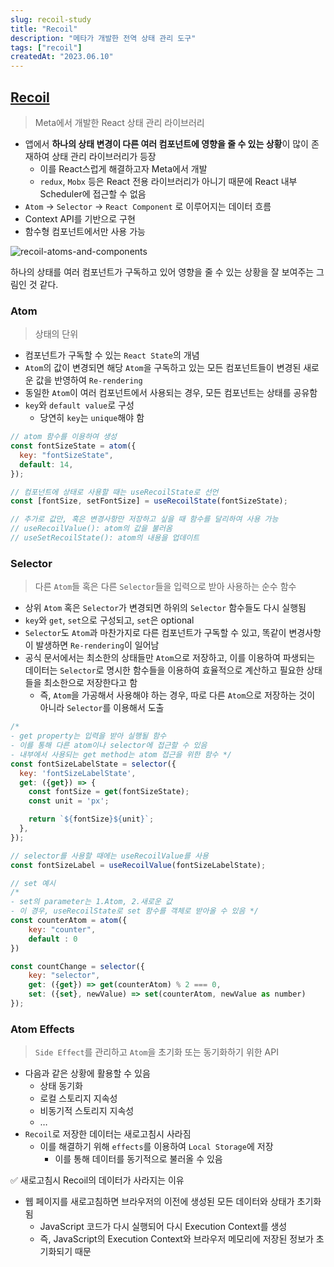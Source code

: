 ```yaml
---
slug: recoil-study
title: "Recoil"
description: "메타가 개발한 전역 상태 관리 도구"
tags: ["recoil"]
createdAt: "2023.06.10"
---
```


## [Recoil](https://recoiljs.org/ko/docs/introduction/core-concepts/)

> Meta에서 개발한 React 상태 관리 라이브러리

- 앱에서 **하나의 상태 변경이 다른 여러 컴포넌트에 영향을 줄 수 있는 상황**이 많이 존재하여 상태 관리 라이브러리가 등장
  - 이를 React스럽게 해결하고자 Meta에서 개발
  - `redux`, `Mobx` 등은 React 전용 라이브러리가 아니기 때문에 React 내부 Scheduler에 접근할 수 없음
- `Atom` → `Selector` → `React Component` 로 이루어지는 데이터 흐름
- Context API를 기반으로 구현
- 함수형 컴포넌트에서만 사용 가능

![recoil-atoms-and-components](/post-images/develop/recoil-study/1.png)

하나의 상태를 여러 컴포넌트가 구독하고 있어 영향을 줄 수 있는 상황을 잘 보여주는 그림인 것 같다.

### Atom

> 상태의 단위

- 컴포넌트가 구독할 수 있는 `React State`의 개념
- `Atom`의 값이 변경되면 해당 `Atom`을 구독하고 있는 모든 컴포넌트들이 변경된 새로운 값을 반영하여 `Re-rendering`
- 동일한 `Atom`이 여러 컴포넌트에서 사용되는 경우, 모든 컴포넌트는 상태를 공유함
- `key`와 `default value`로 구성
  - 당연히 `key`는 `unique`해야 함

```jsx showLineNumbers
// atom 함수를 이용하여 생성
const fontSizeState = atom({
  key: "fontSizeState",
  default: 14,
});

// 컴포넌트에 상태로 사용할 때는 useRecoilState로 선언
const [fontSize, setFontSize] = useRecoilState(fontSizeState);

// 추가로 값만, 혹은 변경사항만 저장하고 싶을 때 함수를 달리하여 사용 가능
// useRecoilValue(): atom의 값을 불러옴
// useSetRecoilState(): atom의 내용을 업데이트
```

### Selector

> 다른 `Atom`들 혹은 다른 `Selector`들을 입력으로 받아 사용하는 순수 함수

- 상위 `Atom` 혹은 `Selector`가 변경되면 하위의 `Selector` 함수들도 다시 실행됨
- `key`와 `get`, `set`으로 구성되고, `set`은 optional
- `Selector`도 `Atom`과 마찬가지로 다른 컴포넌트가 구독할 수 있고, 똑같이 변경사항이 발생하면 `Re-rendering`이 일어남
- 공식 문서에서는 최소한의 상태들만 `Atom`으로 저장하고, 이를 이용하여 파생되는 데이터는 `Selector`로 명시한 함수들을 이용하여 효율적으로 계산하고 필요한 상태들을 최소한으로 저장한다고 함
  - 즉, `Atom`을 가공해서 사용해야 하는 경우, 따로 다른 `Atom`으로 저장하는 것이 아니라 `Selector`를 이용해서 도출

```jsx
/*
- get property는 입력을 받아 실행될 함수
- 이를 통해 다른 atom이나 selector에 접근할 수 있음
- 내부에서 사용되는 get method는 atom 접근을 위한 함수 */
const fontSizeLabelState = selector({
  key: 'fontSizeLabelState',
  get: ({get}) => {
    const fontSize = get(fontSizeState);
    const unit = 'px';

    return `${fontSize}${unit}`;
  },
});

// selector를 사용할 때에는 useRecoilValue를 사용
const fontSizeLabel = useRecoilValue(fontSizeLabelState);

// set 예시
/*
- set의 parameter는 1.Atom, 2.새로운 값
- 이 경우, useRecoilState로 set 함수를 객체로 받아올 수 있음 */
const counterAtom = atom({
	key: "counter",
	default : 0
})

const countChange = selector({
	key: "selector",
	get: ({get}) => get(counterAtom) % 2 === 0,
	set: ({set}, newValue) => set(counterAtom, newValue as number)
});
```

### Atom Effects

> `Side Effect`를 관리하고 `Atom`을 초기화 또는 동기화하기 위한 API

- 다음과 같은 상황에 활용할 수 있음
  - 상태 동기화
  - 로컬 스토리지 지속성
  - 비동기적 스토리지 지속성
  - …
- `Recoil`로 저장한 데이터는 새로고침시 사라짐
  - 이를 해결하기 위해 `effects`를 이용하여 `Local Storage`에 저장
    - 이를 통해 데이터를 동기적으로 불러올 수 있음

✅ 새로고침시 Recoil의 데이터가 사라지는 이유

- 웹 페이지를 새로고침하면 브라우저의 이전에 생성된 모든 데이터와 상태가 초기화됨
  - JavaScript 코드가 다시 실행되어 다시 Execution Context를 생성
  - 즉, JavaScript의 Execution Context와 브라우저 메모리에 저장된 정보가 초기화되기 때문
